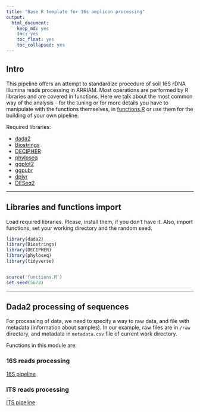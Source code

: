 ```yaml
---
title: "Base R template for 16s amplicon processing"
output: 
  html_document: 
    keep_md: yes
    toc: yes
    toc_float: yes
    toc_collapsed: yes
---
```


## Intro

This pipeline offers an attempt to standardize procedure of soil 16S rDNA Illumina reads processing in ARRIAM. Most operations are performed by R libraries and are covered in functions. Here we talk about the most common way of the analysis - for the tuning or for more details you have to manipulate with the functions themselves, in [functions.R](/functions.R) or use them for the building of your own pipeline. 

Required libraries:

* [dada2](https://benjjneb.github.io/dada2/tutorial.html)
* [Biostrings](https://bioconductor.org/packages/release/bioc/html/Biostrings.html)
* [DECIPHER](https://bioconductor.org/packages/release/bioc/html/DECIPHER.html)
* [phyloseq](https://joey711.github.io/phyloseq/)
* [ggplot2](https://ggplot2.tidyverse.org/)
* [ggpubr](https://rpkgs.datanovia.com/ggpubr/)
* [dplyr](https://dplyr.tidyverse.org/)
* [DESeq2](http://bioconductor.org/packages/release/bioc/html/DESeq2.html)


---

## Libraries and functions import

Load required libraries. Please, install them, if you don't have it. Also, import functions, set your working directory and the random seed.

```r
library(dada2)
library(Biostrings)
library(DECIPHER)
library(phyloseq)
library(tidyverse)


source('functions.R')
set.seed(5678)
```


---

## Dada2 processing of sequences

For processing of data, we need to specify a way to raw data, and file with metadata (information about samples). In our example, raw files are in `/raw` directory, and metadata in `metadata.csv` file of current work directory.

Functions in this module are:

### 16S reads processing

[16S pipeline](16S_pipeline.md)

### ITS reads processing

[ITS pipeline](ITS_pipeline.md)

